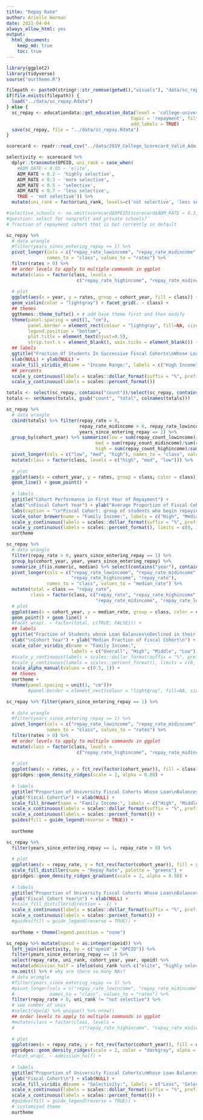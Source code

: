 ```yaml
---
title: "Repay Rate"
author: Arielle Herman
date: 2021-04-04
always_allow_html: yes
output: 
  html_document:
    keep_md: true
    toc: true
---
```


```r
library(ggplot2)
library(tidyverse)
source("ourtheme.R")

filepath <- paste0(stringr::str_remove(getwd(),"visuals"), "data/sc_repay.Rdata")
if(file.exists(filepath)) {
  load("../data/sc_repay.Rdata")
} else {
  sc_repay <- educationdata::get_education_data(level = 'college-university', source = 'scorecard',
                                              topic = 'repayment', filters = list(year = 2007:2016),
                                              add_labels = TRUE)
  save(sc_repay, file = "../data/sc_repay.Rdata")
}

scorecard <- readr::read_csv("../data/2019_College_Scorecard_Valid_Admissions_Data.csv")

selectivity <- scorecard %>%
  dplyr::transmute(OPEID, uni_rank = case_when(
    #ADM_RATE < 0.05 ~ 'elite',
    ADM_RATE < 0.2 ~ 'highly selective',
    ADM_RATE < 0.3 ~ 'more selective',
    ADM_RATE < 0.5 ~ 'selective',
    ADM_RATE < 0.7 ~ 'less selective',
    TRUE ~ 'not selective')) %>%
  mutate(uni_rank = factor(uni_rank, levels=c('not selective', 'less selective', 'selective', 'more selective', 'highly selective', 'elite')))
```

```r
#selective_schools <- na.omit(scorecard$OPEID[scorecard$ADM_RATE < 0.3])
#question: select for nonprofit and private schools?
# fraction of repayment cohort that is not currently in default

sc_repay %>%
  # data wrangle
  #filter(years_since_entering_repay <= 1) %>%
  pivot_longer(cols = c("repay_rate_lowincome", "repay_rate_midincome", "repay_rate_highincome"),
               names_to = "class", values_to = "rates") %>%
  filter(rates > 0) %>%
  ## order levels to apply to multiple commands in ggplot
  mutate(class = factor(class, levels =
                          c("repay_rate_highincome", "repay_rate_midincome", "repay_rate_lowincome"))) %>%
  
  # plot
  ggplot(aes(x = year, y = rates, group = cohort_year, fill = class)) +
  geom_violin(color = "lightgray") + facet_grid(. ~ class) +
  ## themes
  ggthemes::theme_tufte() + # add base theme first and then modify
  theme(panel.spacing = unit(1, "cm"),
        panel.border = element_rect(colour = "lightgray", fill=NA, size=1),
        legend.position = "bottom",
        plot.title = element_text(hjust=0.5),
        strip.text.x = element_blank(), axis.ticks = element_blank()) +
  ## labels
  ggtitle("Fraction Of Students In Successive Fiscal Cohorts\nWhose Loan Balances Have Declined") +
  xlab(NULL) + ylab(NULL) +
  scale_fill_viridis_d(name = "Income Range:", labels = c("High Income", "Middle Income", "Low Income")) +
  ## percents
  scale_y_continuous(labels = scales::dollar_format(suffix = "%", prefix = "")) +
  scale_y_continuous(labels = scales::percent_format())
```


```r
totals <- select(sc_repay, contains("count"))/select(sc_repay, contains("rate"))
totals <- setNames(totals, gsub("count", "total", colnames(totals)))

sc_repay %>%
  # data wrangle
  cbind(totals) %>% filter(repay_rate > 0,
                           repay_rate_midincome > 0, repay_rate_lowincome > 0, repay_rate_highincome > 0,
                           years_since_entering_repay == 1) %>%
  group_by(cohort_year) %>% summarize(low = sum(repay_count_lowincome)/sum(repay_total_lowincome),
                                 med = sum(repay_count_midincome)/sum(repay_total_midincome),
                                 high = sum(repay_count_highincome)/sum(repay_total_highincome)) %>%
  pivot_longer(cols = c("low", "med", "high"), names_to = "class", values_to = "rates") %>%
  mutate(class = factor(class, levels = c("high", "med", "low"))) %>%
  
  # plot
  ggplot(aes(x = cohort_year, y = rates, group = class, color = class)) +
  geom_line() + geom_point() +
  
  # labels
  ggtitle("Cohort Performance in First Year of Repayment") +
  xlab("\nFiscal Cohort Year") + ylab("Average Proportion of Fiscal Cohort\nto Decline Loan Balance\n") +
  labs(caption = "\n*Fiscal Cohort: group of students who begin repaying their loans in the same year") +
  scale_color_brewer(name = "Family Income:", labels = c("High", "Medium", "Low"), palette = "greenScale", direction = -1) +
  scale_y_continuous(labels = scales::dollar_format(suffix = "%", prefix = "")) +
  scale_y_continuous(labels = scales::percent_format(), limits = c(0, 1)) +
  ourtheme
```


```r
sc_repay %>%
  # data wrangle
  filter(repay_rate > 0, years_since_entering_repay == 1) %>%
  group_by(cohort_year, year, years_since_entering_repay) %>%
  summarize_if(is.numeric, median) %>% select(contains("year"), contains("rate")) %>%
  pivot_longer(cols = c("repay_rate_lowincome", "repay_rate_midincome",
                        "repay_rate_highincome", "repay_rate"),
               names_to = "class", values_to = "median_rate") %>%
  mutate(total = class == "repay_rate",
         class = factor(class, c("repay_rate", "repay_rate_highincome",
                                 "repay_rate_midincome", "repay_rate_lowincome"))) %>%
  # plot
  ggplot(aes(x = cohort_year, y = median_rate, group = class, color = class, alpha = total)) +
  geom_point() + geom_line() +
  #facet_wrap(. ~ factor(total, c(TRUE, FALSE))) +
  ## labels
  ggtitle("Fraction of Students whose Loan Balances\nDeclined in their First Year of Repayment") +
  xlab("\nCohort Year") + ylab("Median Fraction of Fiscal Cohort\n") + guides(alpha = FALSE) +
  scale_color_viridis_d(name = "Family Income:",
                        labels = c("Overall", "High", "Middle", "Low")) +
  #scale_y_continuous(labels = scales::dollar_format(suffix = "%", prefix = "")) +
  #scale_y_continuous(labels = scales::percent_format(), limits = c(0, 1)) +
  scale_alpha_manual(values = c(0.5, 1)) +
  ## themes
  ourtheme +
  theme(panel.spacing = unit(1, "cm"))#
        #panel.border = element_rect(colour = "lightgray", fill=NA, size=1)
```

```r
sc_repay %>% filter(years_since_entering_repay == 1) %>%
  
  # data wrangle
  #filter(years_since_entering_repay <= 1) %>%
  pivot_longer(cols = c("repay_rate_lowincome", "repay_rate_midincome", "repay_rate_highincome"),
               names_to = "class", values_to = "rates") %>%
  filter(rates > 0) %>%
  ## order levels to apply to multiple commands in ggplot
  mutate(class = factor(class, levels =
                          c("repay_rate_highincome", "repay_rate_midincome", "repay_rate_lowincome"))) %>%
  
  # plot
  ggplot(aes(x = rates, y = fct_rev(factor(cohort_year)), fill = class)) +
  ggridges::geom_density_ridges(scale = 2, alpha = 0.80) +
  
  # labels
  ggtitle("Proportion of University Fiscal Cohorts Whose Loan\nBalances Declined in Year One of Repayment\n") +
  ylab("Fiscal Cohort\n") + xlab(NULL) +
  scale_fill_brewer(name = "Family Income:", labels = c("High", "Middle", "Low"), palette = "greens", direction = -1) +
  scale_x_continuous(labels = scales::dollar_format(suffix = "%", prefix = "")) +
  scale_x_continuous(labels = scales::percent_format()) +
  guides(fill = guide_legend(reverse = TRUE)) +
  
  ourtheme
```


```r
sc_repay %>%
  filter(years_since_entering_repay == 1, repay_rate > 0) %>%
  
  # plot
  ggplot(aes(x = repay_rate, y = fct_rev(factor(cohort_year)), fill = stat(x))) +
  scale_fill_distiller(name = "Repay Rate", palette = "greens") +
  ggridges::geom_density_ridges_gradient(scale = 2, alpha = 0.50) +
  
  # labels
  ggtitle("Proportion of University Fiscal Cohorts Whose Loan\nBalances Declined in Year One of Repayment\n") +
  ylab("Fiscal Cohort Year\n") + xlab(NULL) +
  #scale_fill_distiller(direction = -1) +
  scale_x_continuous(labels = scales::dollar_format(suffix = "%", prefix = "")) +
  scale_x_continuous(labels = scales::percent_format()) +
  #guides(fill = guide_legend(reverse = TRUE)) +
  
  ourtheme + theme(legend.position = "none")
```


```r

sc_repay %>% mutate(opeid = as.integer(opeid)) %>%
  left_join(selectivity, by = c("opeid" = "OPEID")) %>%
  filter(years_since_entering_repay == 1) %>%
  select(repay_rate, uni_rank, cohort_year, year, opeid) %>%
  mutate(admission_half = ifelse(uni_rank %in% c("elite", "highly selective", "more selective"), 1, 0)) %>%
  na.omit() %>% # why are there so many NAs?
  # data wrangle
  #filter(years_since_entering_repay <= 1) %>%
  #pivot_longer(cols = c("repay_rate_lowincome", "repay_rate_midincome", "repay_rate_highincome"),
  #             names_to = "class", values_to = "rates") %>%
  filter(repay_rate > 0, uni_rank != "not selective") %>%
  # see number of unis
  #select(opeid) %>% unique() %>% nrow()
  ## order levels to apply to multiple commands in ggplot
  #mutate(class = factor(class, levels =
  #                        c("repay_rate_highincome", "repay_rate_midincome", "repay_rate_lowincome"))) %>%
  
  # plot
  ggplot(aes(x = repay_rate, y = fct_rev(factor(cohort_year)), fill = uni_rank)) +
  ggridges::geom_density_ridges(scale = 2, color = "darkgray", alpha = 0.50) +
  #facet_wrap(. ~ admission_half) +
  
  # labels
  ggtitle("Proportion of University Fiscal Cohorts\nWhose Loan Balances Declined") +
  ylab("Fiscal Cohort\n") + xlab(NULL) +
  scale_fill_viridis_d(name = "Selectivity:", labels = c("Less", "Selective", "More", "Highly"), direction = 1) +
  scale_x_continuous(labels = scales::dollar_format(suffix = "%", prefix = "")) +
  scale_x_continuous(labels = scales::percent_format()) +
  #guides(fill = guide_legend(reverse = TRUE)) +
  # customized theme
  ourtheme
```
